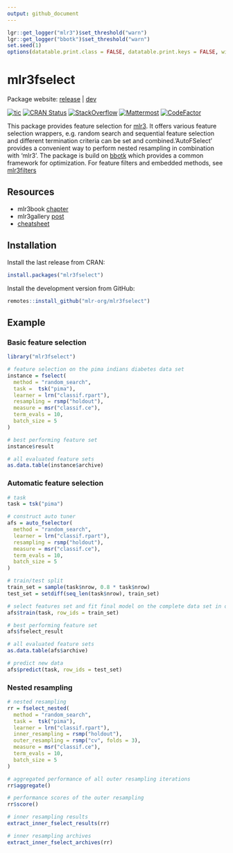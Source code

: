 ```yaml
---
output: github_document
---
```


```r
lgr::get_logger("mlr3")$set_threshold("warn")
lgr::get_logger("bbotk")$set_threshold("warn")
set.seed(1)
options(datatable.print.class = FALSE, datatable.print.keys = FALSE, width = 200)
```

# mlr3fselect

Package website: [release](https://mlr3fselect.mlr-org.com/) | [dev](https://mlr3fselect.mlr-org.com/dev/)

<!-- badges: start -->
[![tic](https://github.com/mlr-org/mlr3fselect/workflows/tic/badge.svg?branch=main)](https://github.com/mlr-org/mlr3fselect/actions)
[![CRAN Status](https://www.r-pkg.org/badges/version/mlr3fselect)](https://cran.r-project.org/package=mlr3fselect)
[![StackOverflow](https://img.shields.io/badge/stackoverflow-mlr3-orange.svg)](https://stackoverflow.com/questions/tagged/mlr3)
[![Mattermost](https://img.shields.io/badge/chat-mattermost-orange.svg)](https://lmmisld-lmu-stats-slds.srv.mwn.de/mlr_invite/)
[![CodeFactor](https://www.codefactor.io/repository/github/mlr-org/mlr3fselect/badge)](https://www.codefactor.io/repository/github/mlr-org/mlr3fselect)
<!-- badges: end -->

This package provides feature selection for [mlr3](https://mlr3.mlr-org.com).
It offers various feature selection wrappers, e.g. random search and sequential feature selection and different termination criteria can be set and combined.'AutoFSelect' provides a convenient way to perform nested resampling in combination with 'mlr3'.
The package is build on [bbotk](https://github.com/mlr-org/bbotk) which provides a common framework for optimization.
For feature filters and embedded methods, see [mlr3filters](https://mlr3filters.mlr-org.com)

## Resources

* mlr3book [chapter](https://mlr3book.mlr-org.com/fs.html)
* mlr3gallery [post](https://mlr3gallery.mlr-org.com/posts/2020-09-14-mlr3fselect-basic/)
* [cheatsheet](https://cheatsheets.mlr-org.com/mlr3fselect.pdf) 

## Installation

Install the last release from CRAN:

```r
install.packages("mlr3fselect")
```

Install the development version from GitHub:

```r
remotes::install_github("mlr-org/mlr3fselect")
```

## Example

### Basic feature selection

```r
library("mlr3fselect")

# feature selection on the pima indians diabetes data set
instance = fselect(
  method = "random_search",
  task =  tsk("pima"),
  learner = lrn("classif.rpart"),
  resampling = rsmp("holdout"),
  measure = msr("classif.ce"),
  term_evals = 10,
  batch_size = 5
)

# best performing feature set
instance$result

# all evaluated feature sets
as.data.table(instance$archive)
```


### Automatic feature selection

```r
# task
task = tsk("pima")

# construct auto tuner
afs = auto_fselector(
  method = "random_search",
  learner = lrn("classif.rpart"),
  resampling = rsmp("holdout"),
  measure = msr("classif.ce"),
  term_evals = 10,
  batch_size = 5
)

# train/test split
train_set = sample(task$nrow, 0.8 * task$nrow)
test_set = setdiff(seq_len(task$nrow), train_set)

# select features set and fit final model on the complete data set in one go
afs$train(task, row_ids = train_set)

# best performing feature set
afs$fselect_result

# all evaluated feature sets
as.data.table(afs$archive)

# predict new data
afs$predict(task, row_ids = test_set)
```

### Nested resampling

```r
# nested resampling
rr = fselect_nested(
  method = "random_search",
  task =  tsk("pima"),
  learner = lrn("classif.rpart"),
  inner_resampling = rsmp("holdout"),
  outer_resampling = rsmp("cv", folds = 3),
  measure = msr("classif.ce"),
  term_evals = 10,
  batch_size = 5
)

# aggregated performance of all outer resampling iterations
rr$aggregate()

# performance scores of the outer resampling
rr$score()

# inner resampling results
extract_inner_fselect_results(rr)

# inner resampling archives
extract_inner_fselect_archives(rr)
```